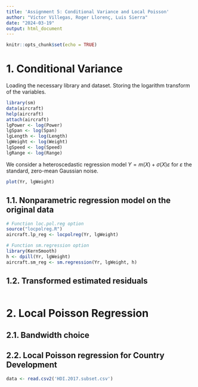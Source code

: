 ```yaml
---
title: 'Assignment 5: Conditional Variance and Local Poisson'
author: "Víctor Villegas, Roger Llorenç, Luis Sierra"
date: "2024-03-19"
output: html_document
---
```


```r
knitr::opts_chunk$set(echo = TRUE)
```

# 1. Conditional Variance

Loading the necessary library and dataset. Storing the logarithm transform of the variables.

```r
library(sm)
data(aircraft)
help(aircraft)
attach(aircraft)
lgPower <- log(Power)
lgSpan <- log(Span)
lgLength <- log(Length)
lgWeight <- log(Weight)
lgSpeed <- log(Speed)
lgRange <- log(Range)
```

We consider a heteroscedastic regression model $Y = m(X) + \sigma(X)\varepsilon$ for $\varepsilon$ the standard, zero-mean Gaussian noise.

```r
plot(Yr, lgWeight)
```

## 1.1. Nonparametric regression model on the original data

```r
# Function loc.pol.reg option
source("locpolreg.R")
aircraft.lp_reg <- locpolreg(Yr, lgWeight)
```

```r
# Function sm.regression option
library(KernSmooth)
h <- dpill(Yr, lgWeight)
aircraft.sm_reg <- sm.regression(Yr, lgWeight, h)
```

## 1.2. Transformed estimated residuals

```r

```

# 2. Local Poisson Regression

## 2.1. Bandwidth choice

## 2.2. Local Poisson regression for Country Development

```r
data <- read.csv2('HDI.2017.subset.csv')
```

